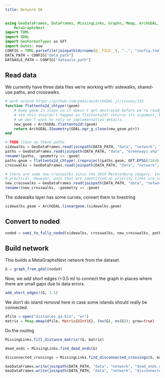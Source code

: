 ```yaml
---
title: Network QA
---
```


```julia
using GeoDataFrames, DataFrames, MissingLinks, Graphs, Mmap, ArchGDAL,
    MetaGraphsNext
import TOML
import GDAL
import GeoFormatTypes as GFT
import Dates: now
CONFIG = TOML.parsefile(joinpath(dirname(@__FILE__), "..", "config.toml"))
DATA_PATH = CONFIG["data_path"]
DATAAXLE_PATH = CONFIG["dataaxle_path"]
```

## Read data

We currently have three data files we're working with: sidewalks, shared-use paths, and crosswalks.

```julia
# work around https://github.com/yeesian/ArchGDAL.jl/issues/333
function flattento2d_chtype!(geom)
    # keep geom in scope so it doesn't get destroyed before we're ready
    # atm this shouldn't happen as flattento2d! returns its argument, but if #333 is fixed
    # we don't want to rely on implementation details.
    new_geom = ArchGDAL.flattento2d!(geom)
    return ArchGDAL.IGeometry(GDAL.ogr_g_clone(new_geom.ptr))
end
```

```julia
# TODO clean up these paths
sidewalks = GeoDataFrames.read(joinpath(DATA_PATH, "data", "network", "sidewalks_split_mwbc.gpkg"))
paths = GeoDataFrames.read(joinpath(DATA_PATH, "data", "Greenways.shp"))
rename!(paths, :geometry => :geom)
paths.geom = flattento2d_chtype!.(reproject(paths.geom, GFT.EPSG(2264), GFT.EPSG(32119)))
crosswalks = GeoDataFrames.read(joinpath(DATA_PATH, "data", "network", "charlotte_crosswalks_copy_split.gpkg"))

# there are some new crosswalks since the 2019 Mecklenburg imagery. Including all of them is not
# practical. However, ones that are identified as priority links are included in this file.
new_crosswalks = GeoDataFrames.read(joinpath(DATA_PATH, "data", "network", "new_crosswalks_since_2019_mwbc.gpkg"))
rename!(new_crosswalks, :geometry => :geom)
```

The sidewalks layer has some curves, convert them to linestring

```julia
sidewalks.geom = ArchGDAL.lineargeom.(sidewalks.geom)
```

## Convert to noded

```julia
noded = semi_to_fully_noded(sidewalks, crosswalks, new_crosswalks, paths; snap_tolerance=3, split_tolerance=0.5)
```

## Build network

This builds a MetaGraphsNext network from the dataset.

```julia
G = graph_from_gdal(noded)
```

Now, we add short edges (<3.5 m) to connect the graph in places where there are small gaps due to data errors.

```julia
add_short_edges!(G, 3.5)
```

We don't do island removal here in case some islands should really be connected.

```julia
dfile = open("distances_qa.bin", "w+")
matrix = Mmap.mmap(dfile, Matrix{UInt16}, (nv(G), nv(G)); grow=true)
```

Do the routing

```julia
MissingLinks.fill_distance_matrix!(G, matrix)
```

```julia
dead_ends = MissingLinks.find_dead_ends(G)
```

```julia
disconnected_crossings = MissingLinks.find_disconnected_crossings(G, matrix)
```

```julia
GeoDataFrames.write(joinpath(DATA_PATH, "data", "network", "dead_ends.gpkg"), dead_ends, crs=GFT.EPSG(32119))
GeoDataFrames.write(joinpath(DATA_PATH, "data", "network", "disconnected_crossings.gpkg"), disconnected_crossings, crs=GFT.EPSG(32119))
```